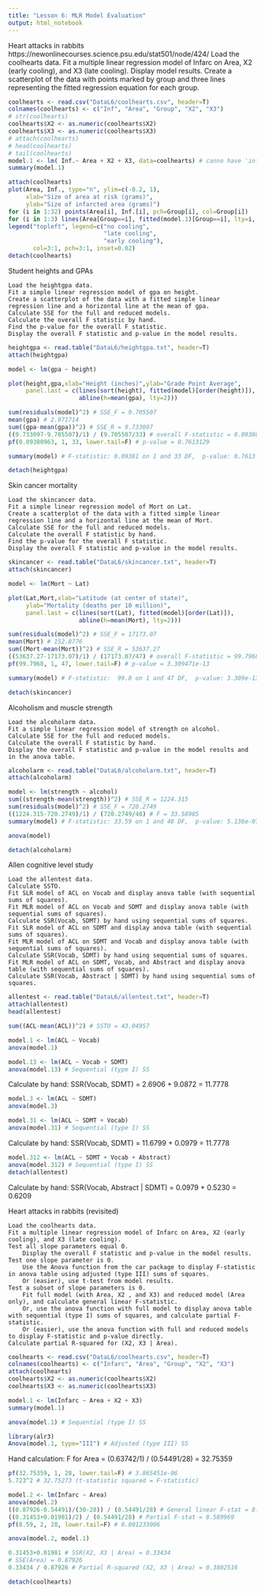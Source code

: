 ---
title: "Lesson 6: MLR Model Evaluation"
output: html_notebook
---
Heart attacks in rabbits
https://newonlinecourses.science.psu.edu/stat501/node/424/
    Load the coolhearts data.
    Fit a multiple linear regression model of Infarc on Area, X2 (early cooling), and X3 (late cooling).
    Display model results.
    Create a scatterplot of the data with points marked by group and three lines representing the fitted regression equation for each group.
```{r}
coolhearts <- read.csv("DataL6/coolhearts.csv", header=T)
colnames(coolhearts) <- c("Inf", "Area", "Group", "X2", "X3")
# str(coolhearts)
coolhearts$X2 <- as.numeric(coolhearts$X2)
coolhearts$X3 <- as.numeric(coolhearts$X3)
# attach(coolhearts)
# head(coolhearts)
# tail(coolhearts)
model.1 <- lm( Inf.~ Area + X2 + X3, data=coolhearts) # canno have 'inf' ?
summary(model.1)
```
```{r message=FALSE}
attach(coolhearts)
plot(Area, Inf., type="n", ylim=c(-0.2, 1),
     xlab="Size of area at risk (grams)",
     ylab="Size of infarcted area (grams)")
for (i in 1:32) points(Area[i], Inf.[i], pch=Group[i], col=Group[i])
for (i in 1:3) lines(Area[Group==i], fitted(model.1)[Group==i], lty=i, col=i)
legend("topleft", legend=c("no cooling", 
                           "late cooling",
                           "early cooling"),
       col=3:1, pch=3:1, inset=0.02)
detach(coolhearts)
```
Student heights and GPAs

    Load the heightgpa data.
    Fit a simple linear regression model of gpa on height.
    Create a scatterplot of the data with a fitted simple linear regression line and a horizontal line at the mean of gpa.
    Calculate SSE for the full and reduced models.
    Calculate the overall F statistic by hand.
    Find the p-value for the overall F statistic.
    Display the overall F statistic and p-value in the model results.
```{r}
heightgpa <- read.table("DataL6/heightgpa.txt", header=T)
attach(heightgpa)

model <- lm(gpa ~ height)

plot(height,gpa,xlab="Height (inches)",ylab="Grade Point Average",
     panel.last = c(lines(sort(height), fitted(model)[order(height)]),
                    abline(h=mean(gpa), lty=2)))
```
```{r}
sum(residuals(model)^2) # SSE_F = 9.705507
mean(gpa) # 2.971714
sum((gpa-mean(gpa))^2) # SSE_R = 9.733097
((9.733097-9.705507)/1) / (9.705507/33) # overall F-statistic = 0.09380963
pf(0.09380963, 1, 33, lower.tail=F) # p-value = 0.7613129
```
```{r}
summary(model) # F-statistic: 0.09381 on 1 and 33 DF,  p-value: 0.7613

detach(heightgpa)
```
Skin cancer mortality

    Load the skincancer data.
    Fit a simple linear regression model of Mort on Lat.
    Create a scatterplot of the data with a fitted simple linear regression line and a horizontal line at the mean of Mort.
    Calculate SSE for the full and reduced models.
    Calculate the overall F statistic by hand.
    Find the p-value for the overall F statistic.
    Display the overall F statistic and p-value in the model results.
```{r}
skincancer <- read.table("DataL6/skincancer.txt", header=T)
attach(skincancer)

model <- lm(Mort ~ Lat)

plot(Lat,Mort,xlab="Latitude (at center of state)",
     ylab="Mortality (deaths per 10 million)",
     panel.last = c(lines(sort(Lat), fitted(model)[order(Lat)]),
                    abline(h=mean(Mort), lty=2)))

```
```{r}
sum(residuals(model)^2) # SSE_F = 17173.07
mean(Mort) # 152.8776
sum((Mort-mean(Mort))^2) # SSE_R = 53637.27
((53637.27-17173.07)/1) / (17173.07/47) # overall F-statistic = 99.7968
pf(99.7968, 1, 47, lower.tail=F) # p-value = 3.309471e-13
```
```{r}
summary(model) # F-statistic:  99.8 on 1 and 47 DF,  p-value: 3.309e-13

detach(skincancer)
```
Alcoholism and muscle strength

    Load the alcoholarm data.
    Fit a simple linear regression model of strength on alcohol.
    Calculate SSE for the full and reduced models.
    Calculate the overall F statistic by hand.
    Display the overall F statistic and p-value in the model results and in the anova table.
```{r}
alcoholarm <- read.table("DataL6/alcoholarm.txt", header=T)
attach(alcoholarm)

model <- lm(strength ~ alcohol)
sum((strength-mean(strength))^2) # SSE_R = 1224.315
sum(residuals(model)^2) # SSE_F = 720.2749
((1224.315-720.2749)/1) / (720.2749/48) # F = 33.58985
summary(model) # F-statistic: 33.59 on 1 and 48 DF,  p-value: 5.136e-07
```
```{r}
anova(model)

detach(alcoholarm)
```
Allen cognitive level study

    Load the allentest data.
    Calculate SSTO.
    Fit SLR model of ACL on Vocab and display anova table (with sequential sums of squares).
    Fit MLR model of ACL on Vocab and SDMT and display anova table (with sequential sums of squares).
    Calculate SSR(Vocab, SDMT) by hand using sequential sums of squares.
    Fit SLR model of ACL on SDMT and display anova table (with sequential sums of squares).
    Fit MLR model of ACL on SDMT and Vocab and display anova table (with sequential sums of squares).
    Calculate SSR(Vocab, SDMT) by hand using sequential sums of squares.
    Fit MLR model of ACL on SDMT, Vocab, and Abstract and display anova table (with sequential sums of squares).
    Calculate SSR(Vocab, Abstract | SDMT) by hand using sequential sums of squares.
```{r}
allentest <- read.table("DataL6/allentest.txt", header=T)
attach(allentest)
head(allentest)

sum((ACL-mean(ACL))^2) # SSTO = 43.04957

model.1 <- lm(ACL ~ Vocab)
anova(model.1)
```
```{r}
model.13 <- lm(ACL ~ Vocab + SDMT)
anova(model.13) # Sequential (type I) SS
```
Calculate by hand: SSR(Vocab, SDMT) = 2.6906 + 9.0872 = 11.7778

```{r}
model.3 <- lm(ACL ~ SDMT)
anova(model.3)
```
```{r}
model.31 <- lm(ACL ~ SDMT + Vocab)
anova(model.31) # Sequential (type I) SS
```
Calculate by hand: SSR(Vocab, SDMT) = 11.6799 + 0.0979 = 11.7778
```{r}
model.312 <- lm(ACL ~ SDMT + Vocab + Abstract)
anova(model.312) # Sequential (type I) SS
detach(allentest)
```
Calculate by hand: SSR(Vocab, Abstract | SDMT) = 0.0979 + 0.5230 = 0.6209

Heart attacks in rabbits (revisited)

    Load the coolhearts data.
    Fit a multiple linear regression model of Infarc on Area, X2 (early cooling), and X3 (late cooling).
    Test all slope parameters equal 0.
        Display the overall F statistic and p-value in the model results.
    Test one slope parameter is 0.
        Use the Anova function from the car package to display F-statistic in anova table using adjusted (type III) sums of squares.
        Or (easier), use t-test from model results.
    Test a subset of slope parameters is 0.
        Fit full model (with Area, X2 , and X3) and reduced model (Area only), and calculate general linear F-statistic.
        Or, use the anova function with full model to display anova table with sequential (type I) sums of squares, and calculate partial F-statistic.
        Or (easier), use the anova function with full and reduced models to display F-statistic and p-value directly.
    Calculate partial R-squared for (X2, X3 | Area).
```{r message=FALSE}
coolhearts <- read.csv("DataL6/coolhearts.csv", header=T)
colnames(coolhearts) <- c("Infarc", "Area", "Group", "X2", "X3")
attach(coolhearts)
coolhearts$X2 <- as.numeric(coolhearts$X2)
coolhearts$X3 <- as.numeric(coolhearts$X3)

model.1 <- lm(Infarc ~ Area + X2 + X3)
summary(model.1)
```
```{r}
anova(model.1) # Sequential (type I) SS
```
```{r}
library(alr3)
Anova(model.1, type="III") # Adjusted (type III) SS
```
 Hand calculation: F for Area = (0.63742/1) / (0.54491/28) = 32.75359
 
```{r}
pf(32.75359, 1, 28, lower.tail=F) # 3.865451e-06
5.723^2 # 32.75273 (t-statistic squared = F-statistic) 
```
```{r}
model.2 <- lm(Infarc ~ Area)
anova(model.2)
((0.87926-0.54491)/(30-28)) / (0.54491/28) # General linear F-stat = 8.590226
((0.31453+0.01981)/2) / (0.54491/28) # Partial F-stat = 8.589969
pf(8.59, 2, 28, lower.tail=F) # 0.001233006
```
```{r}
anova(model.2, model.1)
```
```{r}
0.31453+0.01981 # SSR(X2, X3 | Area) = 0.33434
# SSE(Area) = 0.87926
0.33434 / 0.87926 # Partial R-squared (X2, X3 | Area) = 0.3802516

detach(coolhearts)
```
 



